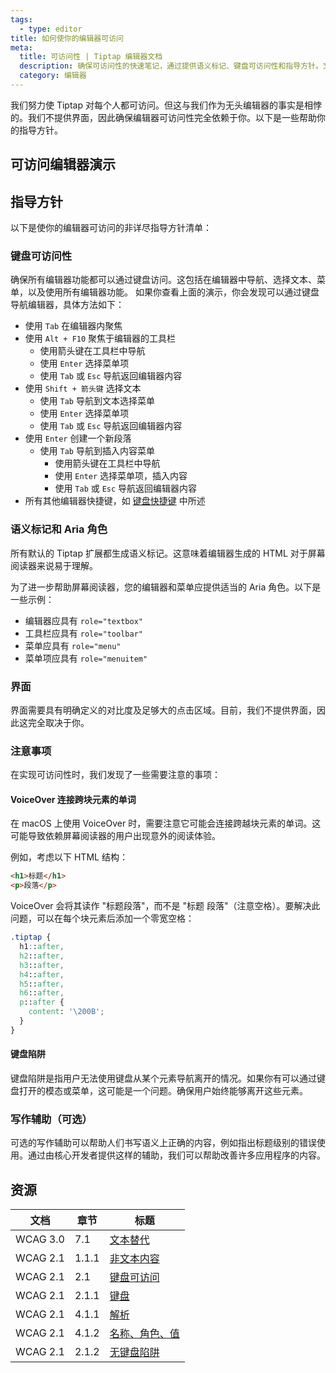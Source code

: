 ```yaml
---
tags:
  - type: editor
title: 如何使你的编辑器可访问
meta:
  title: 可访问性 | Tiptap 编辑器文档
  description: 确保可访问性的快速笔记，通过提供语义标记、键盘可访问性和指导方针。文档中有更多信息！
  category: 编辑器
---
```



我们努力使 Tiptap 对每个人都可访问。但这与我们作为无头编辑器的事实是相悖的。我们不提供界面，因此确保编辑器可访问性完全依赖于你。以下是一些帮助你的指导方针。

## 可访问编辑器演示

<CodeDemo src="/Examples/Accessibility" />

## 指导方针

以下是使你的编辑器可访问的非详尽指导方针清单：

### 键盘可访问性

确保所有编辑器功能都可以通过键盘访问。这包括在编辑器中导航、选择文本、菜单，以及使用所有编辑器功能。
如果你查看上面的演示，你会发现可以通过键盘导航编辑器，具体方法如下：

- 使用 `Tab` 在编辑器内聚焦
- 使用 `Alt + F10` 聚焦于编辑器的工具栏
  - 使用箭头键在工具栏中导航
  - 使用 `Enter` 选择菜单项
  - 使用 `Tab` 或 `Esc` 导航返回编辑器内容
- 使用 `Shift + 箭头键` 选择文本
  - 使用 `Tab` 导航到文本选择菜单
  - 使用 `Enter` 选择菜单项
  - 使用 `Tab` 或 `Esc` 导航返回编辑器内容
- 使用 `Enter` 创建一个新段落
  - 使用 `Tab` 导航到插入内容菜单
    - 使用箭头键在工具栏中导航
    - 使用 `Enter` 选择菜单项，插入内容
    - 使用 `Tab` 或 `Esc` 导航返回编辑器内容
- 所有其他编辑器快捷键，如 [键盘快捷键](/editor/core-concepts/keyboard-shortcuts) 中所述

### 语义标记和 Aria 角色

所有默认的 Tiptap 扩展都生成语义标记。这意味着编辑器生成的 HTML 对于屏幕阅读器来说易于理解。

为了进一步帮助屏幕阅读器，您的编辑器和菜单应提供适当的 Aria 角色。以下是一些示例：

- 编辑器应具有 `role="textbox"`
- 工具栏应具有 `role="toolbar"`
- 菜单应具有 `role="menu"`
- 菜单项应具有 `role="menuitem"`

### 界面

界面需要具有明确定义的对比度及足够大的点击区域。目前，我们不提供界面，因此这完全取决于你。

### 注意事项

在实现可访问性时，我们发现了一些需要注意的事项：

#### VoiceOver 连接跨块元素的单词

在 macOS 上使用 VoiceOver 时，需要注意它可能会连接跨越块元素的单词。这可能导致依赖屏幕阅读器的用户出现意外的阅读体验。

例如，考虑以下 HTML 结构：

```html
<h1>标题</h1>
<p>段落</p>
```

VoiceOver 会将其读作 "标题段落"，而不是 "标题 段落"（注意空格）。要解决此问题，可以在每个块元素后添加一个零宽空格：

```css
.tiptap {
  h1::after,
  h2::after,
  h3::after,
  h4::after,
  h5::after,
  h6::after,
  p::after {
    content: '\200B';
  }
}
```

#### 键盘陷阱

键盘陷阱是指用户无法使用键盘从某个元素导航离开的情况。如果你有可以通过键盘打开的模态或菜单，这可能是一个问题。确保用户始终能够离开这些元素。

### 写作辅助（可选）

可选的写作辅助可以帮助人们书写语义上正确的内容，例如指出标题级别的错误使用。通过由核心开发者提供这样的辅助，我们可以帮助改善许多应用程序的内容。

## 资源

| 文档      | 章节  | 标题                                                                                |
| --------- | ----- | ---------------------------------------------------------------------------------- |
| WCAG 3.0  | 7.1   | [文本替代](https://www.w3.org/TR/wcag-3.0/#text-alternatives)                       |
| WCAG 2.1  | 1.1.1 | [非文本内容](https://www.w3.org/WAI/WCAG21/Understanding/non-text-content)         |
| WCAG 2.1  | 2.1   | [键盘可访问](https://www.w3.org/WAI/WCAG21/Understanding/keyboard-accessible)     |
| WCAG 2.1  | 2.1.1 | [键盘](https://www.w3.org/WAI/WCAG21/Understanding/keyboard)                       |
| WCAG 2.1  | 4.1.1 | [解析](https://www.w3.org/WAI/WCAG21/Understanding/parsing)                         |
| WCAG 2.1  | 4.1.2 | [名称、角色、值](https://www.w3.org/WAI/WCAG21/Understanding/name-role-value)     |
| WCAG 2.1  | 2.1.2 | [无键盘陷阱](https://www.w3.org/TR/WCAG21/#no-keyboard-trap)                       |